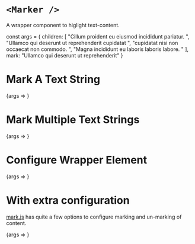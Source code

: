 
<Meta title="Components/Marker" component={Marker} />

# `<Marker />`
A wrapper component to higlight text-content.

const args = {
    children: [
        "Cillum proident eu eiusmod incididunt pariatur. ",
        "Ullamco qui deserunt ut reprehenderit cupidatat ",
        "cupidatat nisi non occaecat non commodo. ",
        "Magna incididunt eu laboris laboris labore. "
    ],
    mark: "Ullamco qui deserunt ut reprehenderit"
}

# Mark A Text String

<Canvas>
    <Story name="String" args={args}>
        {args => <Marker {...args} />}
    </Story>
</Canvas>

# Mark Multiple Text Strings
<Canvas>
    <Story 
        name="Multiple Strings" 
        args={{...args, 
        mark: ["eiusmod incididunt", "commodo. Magna"]
    }}>
        {args => <Marker {...args} />}
    </Story>
</Canvas>

# Configure Wrapper Element
<Canvas>
    <Story 
        name="Section Element Wrapper" 
        args={{
            ...args, 
            as: "section"
        }}
    >
        {args => <Marker {...args} />}
    </Story>
</Canvas>

# With extra configuration

[mark.js](https://markjs.io/) has quite a few options
to configure marking and un-marking of content. 

<Canvas>
    <Story 
        name="With Options" 
        args={{
            ...args, 
            as: "section",
            options: {
                className: 'custom-marker-1',
                element: 'span',
            }
        }}
    >
        {args => <Marker {...args} />}
    </Story>
</Canvas>



